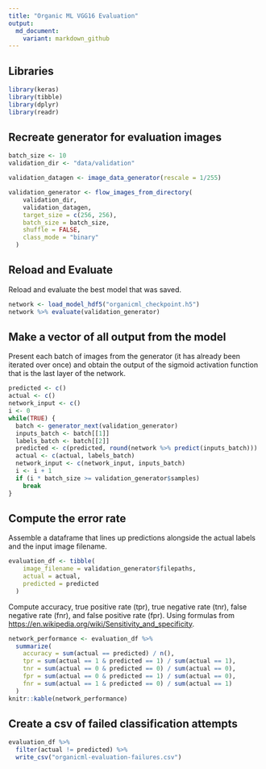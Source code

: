 ```yaml
---
title: "Organic ML VGG16 Evaluation"
output:
  md_document:
    variant: markdown_github
---
```


## Libraries

```r
library(keras)
library(tibble)
library(dplyr)
library(readr)
```

## Recreate generator for evaluation images

```r
batch_size <- 10
validation_dir <- "data/validation"

validation_datagen <- image_data_generator(rescale = 1/255)

validation_generator <- flow_images_from_directory(
    validation_dir,
    validation_datagen,
    target_size = c(256, 256),
    batch_size = batch_size,
    shuffle = FALSE,
    class_mode = "binary"
  )
```

## Reload and Evaluate

Reload and evaluate the best model that was saved.

```r
network <- load_model_hdf5("organicml_checkpoint.h5")
network %>% evaluate(validation_generator)
```

## Make a vector of all output from the model

Present each batch of images from the generator (it has already been iterated over once) and obtain the output of the sigmoid activation function that is the last layer of the network.

```r
predicted <- c()
actual <- c()
network_input <- c()
i <- 0
while(TRUE) {
  batch <- generator_next(validation_generator)
  inputs_batch <- batch[[1]]
  labels_batch <- batch[[2]]
  predicted <- c(predicted, round(network %>% predict(inputs_batch)))
  actual <- c(actual, labels_batch)
  network_input <- c(network_input, inputs_batch)
  i <- i + 1
  if (i * batch_size >= validation_generator$samples)
    break
}
```

## Compute the error rate

Assemble a dataframe that lines up predictions alongside the actual labels and the input image filename.

```r
evaluation_df <- tibble(
    image_filename = validation_generator$filepaths,
    actual = actual,
    predicted = predicted
  )
```

Compute accuracy, true positive rate (tpr), true negative rate (tnr), false negative rate (fnr), and false positive rate (fpr). Using formulas from [https://en.wikipedia.org/wiki/Sensitivity_and_specificity](https://en.wikipedia.org/wiki/Sensitivity_and_specificity).

```r
network_performance <- evaluation_df %>%
  summarize(
    accuracy = sum(actual == predicted) / n(),
    tpr = sum(actual == 1 & predicted == 1) / sum(actual == 1),
    tnr = sum(actual == 0 & predicted == 0) / sum(actual == 0),
    fpr = sum(actual == 0 & predicted == 1) / sum(actual == 0),
    fnr = sum(actual == 1 & predicted == 0) / sum(actual == 1)
  )
knitr::kable(network_performance)
```

## Create a csv of failed classification attempts

```r
evaluation_df %>%
  filter(actual != predicted) %>%
  write_csv("organicml-evaluation-failures.csv")
```
